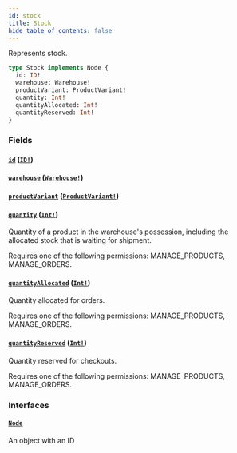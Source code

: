 ```yaml
---
id: stock
title: Stock
hide_table_of_contents: false
---
```


Represents stock.

```graphql
type Stock implements Node {
  id: ID!
  warehouse: Warehouse!
  productVariant: ProductVariant!
  quantity: Int!
  quantityAllocated: Int!
  quantityReserved: Int!
}
```

### Fields

#### [`id`](#) ([`ID!`](../../../developer/api-reference/scalars/id))

#### [`warehouse`](#) ([`Warehouse!`](../../../developer/api-reference/objects/warehouse))

#### [`productVariant`](#) ([`ProductVariant!`](../../../developer/api-reference/objects/product-variant))

#### [`quantity`](#) ([`Int!`](../../../developer/api-reference/scalars/int))

Quantity of a product in the warehouse's possession, including the allocated stock that is waiting for shipment.

Requires one of the following permissions: MANAGE_PRODUCTS, MANAGE_ORDERS.

#### [`quantityAllocated`](#) ([`Int!`](../../../developer/api-reference/scalars/int))

Quantity allocated for orders.

Requires one of the following permissions: MANAGE_PRODUCTS, MANAGE_ORDERS.

#### [`quantityReserved`](#) ([`Int!`](../../../developer/api-reference/scalars/int))

Quantity reserved for checkouts.

Requires one of the following permissions: MANAGE_PRODUCTS, MANAGE_ORDERS.

### Interfaces

#### [`Node`](../../../developer/api-reference/interfaces/node)

An object with an ID
